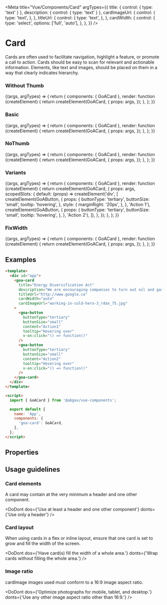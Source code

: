 
<Meta
  title="Vue/Components/Card"
  argTypes={{
    title: { control: { type: 'text' } },
    description: { control: { type: 'text' } },
    cardImageUrl: {
      control: {
        type: 'text',
      },
    },
    titleUrl: {
      control: {
        type: 'text',
      },
    },
    cardWidth: {
      control: {
        type: 'select',
        options: ['full', 'auto'],
      },
    },
  }}
/>

# Card

Cards are often used to facilitate navigation, highlight a feature, or promote a call to action.
Cards should be easy to scan for relevant and actionable information. Elements, like text and images,
should be placed on them in a way that clearly indicates hierarchy.

### Without Thumb
<Canvas>
  <Story
    name="Without Thumb"
    height={200}
    args={{
      title: 'Card Header',
      description:
        'Information to the user goes in the content.  Information can include markup as desired.',
      titleUrl: 'http://www.google.ca',
      cardWidth: 'auto',
    }}
  >
    {(args, argTypes) => {
      return {
        components: { GoACard },
        render: function (createElement) {
          return createElement(GoACard, {
            props: args,
          });
        },
      };
    }}
  </Story>
</Canvas>


### Basic

<Canvas>
  <Story
    name="Basic"
    height={200}
    args={{
      title: 'Energy Diversification Act',
      description:
        'Information to the user goes in the content.  Information can include markup as desired.',
      cardImageUrl: 'working-in-cold-hero-3_rdax_75.jpg',
      titleUrl: 'http://www.google.ca',
      cardWidth: 'auto',
    }}
  >
    {(args, argTypes) => {
      return {
        components: { GoACard },
        render: function (createElement) {
          return createElement(GoACard, {
            props: args,
          });
        },
      };
    }}
  </Story>
</Canvas>

### NoThumb

<Canvas>
  <Story
    name="NoThumb"
    height={200}
    args={{
      title: 'Energy Diversification Act',
      description:
        'Information to the user goes in the content.  Information can include markup as desired.',
      titleUrl: 'http://www.google.ca',
      cardWidth: 'auto',
    }}
  >
    {(args, argTypes) => {
      return {
        components: { GoACard },
        render: function (createElement) {
          return createElement(GoACard, {
            props: args,
          });
        },
      };
    }}
  </Story>
</Canvas>

### Variants

<Canvas>
  <Story
    name="Variants "
    height="400px"
    args={{
      title: 'Energy Diversification Act',
      description:
        'We are encouraging companies to turn out oil and gas resources into more valuable.',
      cardImageUrl: 'working-in-cold-hero-3_rdax_75.jpg',
      cardWidth: 'auto',
      titleUrl: 'http://www.google.ca',
    }}
  >
    {(args, argTypes) => {
      return {
        components: { GoACard },
        render: function (createElement) {
          return createElement(GoACard, {
            props: args,
            scopedSlots: {
              default: (props) =>
                createElement('div', [
                  createElement(GoAButton, {
                    props: {
                      buttonType: 'tertiary',
                      buttonSize: 'small',
                      tooltip: 'hovering',
                    },
                    style: {
                      marginRight: '20px',
                    },
                  }, 'Action 1'),
                  createElement(GoAButton, {
                    props: {
                      buttonType: 'tertiary',
                      buttonSize: 'small',
                      tooltip: 'hovering',
                    },
                  }, 'Action 2'),
                ]),
            },
          });
        },
      };
    }}
  </Story>
</Canvas>

### FixWidth

<Canvas>
  <Story
    name="FixWidth"
    height={200}
    args={{
      title: 'Energy Diversification Act',
      description:
        'Information to the user goes in the content.  Information can include markup as desired.',
      titleUrl: 'http://www.google.ca',
      cardWidth: 200,
    }}
  >
    {(args, argTypes) => {
      return {
        components: { GoACard },
        render: function (createElement) {
          return createElement(GoACard, {
            props: args,
          });
        },
      };
    }}
  </Story>
</Canvas>

## Examples

```html
<template>
  <div id="app">
    <goa-card
      title="Energy Diversification Act"
      description="We are encouraging companies to turn out oil and gas resources into more valuable products-creating good jobs for Albertans."
      titleUrl="http://www.google.ca"
      cardWidth="auto"
      cardImageUrl="working-in-cold-hero-3_rdax_75.jpg"
    >
      <goa-button
        buttonType="tertiary"
        buttonSize="small"
        content="Action1"
        tooltip="Hovering over"
        v-on:click="() => function()"
      />
      <goa-button
        buttonType="tertiary"
        buttonSize="small"
        content="Action2"
        tooltip="Hovering over"
        v-on:click="() => function()"
      />
    </goa-card>
  </div>
</template>

<script>
  import { GoACard } from '@abgov/vue-components';

  export default {
    name: 'App',
    components: {
      'goa-card': GoACard,
    },
  };
</script>
```

## Properties

<ArgsTable of={GoACard} />
<Description of={GoACard} />

## Usage guidelines

### Card elements

A card may contain at the very minimum a header and one other component.

<DoDont
  dos={'Use at least a header and one other component'}
  donts={'Use only a header'}
/>

### Card layout

When using cards in a flex or inline layout, ensure that one card is set to grow and fill the width of the screen.

<DoDont
  dos={'Have card(s) fill the width of a whole area.'}
  donts={'Wrap cards without filling the whole area.'}
/>

### Image ratio

cardImage images used must conform to a 16:9 image aspect ratio.

<DoDont
  dos={'Optimize photographs for mobile, tablet, and desktop.'}
  donts={'Use any other image aspect ratio other than 16:9.'}
/>

